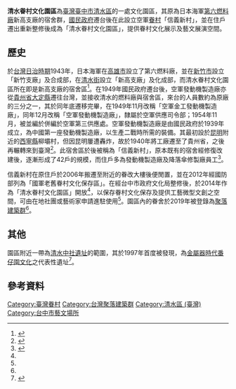 {{TW monument
|name=原清水信義新村
|image=原清水信義新村.jpg
|imagename=
|pushpin_map=Taiwan Taichung
|formername=清水信義新村
|othername=
|class=眷村
|level=聚落建築群
|date=2019年12月25日
|location=臺灣臺中市清水區中社路信義巷
|coordinates={{Coord|24.268721|120.558535|display=inline,title}}
|time=1949年
|reg_url=https://nchdb.boch.gov.tw/assets/overview/groupsOfBuildings/20191231000001
}}
'''清水眷村文化園區'''為[[臺灣|臺灣]][[臺中市|臺中市]][[清水區_(台灣)|清水區]]的一處文化園區，其原為日本海軍[[高雄煉油廠|第六燃料廠]]新高支廠的宿舍群，[[國民政府|國民政府]]遷台後在此設立空軍[[眷村|眷村]]「信義新村」，並在住戶遷出重新整修後成為「清水眷村文化園區」，提供眷村文化展示及藝文展演空間。

== 歷史 ==
於[[台灣日治時期|台灣日治時期]]1943年，日本海軍在[[高雄市_(州轄市)|高雄市]]設立了第六燃料廠，並在[[州轄市|新竹市]]設立「新竹支廠」及合成部，在[[清水街|清水街]]設立「新高支廠」及化成部，而清水眷村文化園區所在即是新高支廠的宿舍區<ref name=":0">{{Cite web|title=園區介紹|url=https://www.qingshuiartvillage.net/%E9%97%9C%E6%96%BC%E5%9C%92%E5%8D%80|accessdate=|author=|date=|format=|publisher=清水眷村文化園區|language=|archive-date=2021-11-26|archive-url=https://web.archive.org/web/20211126114839/https://www.qingshuiartvillage.net/%E9%97%9C%E6%96%BC%E5%9C%92%E5%8D%80|dead-url=no}}</ref>。在1949年國民政府遷台後，空軍發動機製造廠亦從[[貴州省|貴州省]][[大定縣|大定縣]]遷往台灣，並接收清水的燃料廠與宿舍區，來台的人員數約為原廠的三分之一，其於同年底遷移完畢，在1949年11月改稱「空軍金工發動機製造廠」，同年12月改稱「空軍發動機製造廠」，隸屬於空軍供應司令部；1954年11月，被並編於併編於空軍第三供應處。空軍發動機製造廠是由國民政府於1939年成立，為中國第一座發動機製造廠，以生產二戰時所需的裝備。其最初設於[[昆明市|昆明]]附近的[[西宁市|西寧縣]]柳壩村，但因昆明屢遭轟炸，故於1940年將工廠遷至了貴州省，之後再輾轉來到臺灣<ref>{{Cite web|title=大定發動機製造廠滄桑 李柏齡廠長|url=http://www.flyingtiger-cacw.com/new_page_668.htm|accessdate=|author=|date=|format=|publisher=中國飛虎研究學會|language=|archive-date=2017-03-14|archive-url=https://web.archive.org/web/20170314021540/http://www.flyingtiger-cacw.com/new_page_668.htm|dead-url=no}}</ref>。此宿舍區於後被稱為「信義新村」，原本既有的宿舍經修復改建後，逐漸形成了42戶的規模，而住戶多為發動機製造廠及降落傘修製廠員工<ref name=":1">{{Cite web|title=原清水信義新村|url=https://nchdb.boch.gov.tw/assets/overview/groupsOfBuildings/20191231000001|accessdate=|author=|date=|format=|publisher=文化部文化資產局|language=|archive-date=2019-12-31|archive-url=https://web.archive.org/web/20191231045357/https://nchdb.boch.gov.tw/assets/overview/groupsOfBuildings/20191231000001|dead-url=no}}</ref>。

信義新村在原住戶於2006年搬遷至附近的眷改大樓後便閒置，並在2012年經國防部列為「國軍老舊眷村文化保存區」。在經台中市政府文化局整修後，於2014年作為「清水眷村文化園區」開放<ref name=":1" />，以保存眷村文化保存及提供工藝微型文創之空間，可由在地社團或藝術家申請進駐使用<ref name=":0" />。園區內的眷舍於2019年被登錄為[[聚落建築群|聚落建築群]]<ref name=":1" />。

== 其他 ==
園區附近一帶為[[清水中社遺址|清水中社遺址]]的範圍，其於1997年首度被發現，為[[原史时代|金屬器時代]][[番仔園文化|番仔園文化]]之代表性遺址<ref>{{Cite web|title=清水中社遺址|url=https://nchdb.boch.gov.tw/embed/assets/overview/archaeologicalSite/20110506000002|accessdate=|author=|date=|format=|publisher=文化部文化資產局|language=}}</ref>。

== 參考資料 ==
<references />

{{臺中市文化資產}}
[[Category:臺灣眷村|Category:臺灣眷村]]
[[Category:台灣聚落建築群|Category:台灣聚落建築群]]
[[Category:清水區_(臺灣)|Category:清水區 (臺灣)]]
[[Category:台中市藝文場所|Category:台中市藝文場所]]